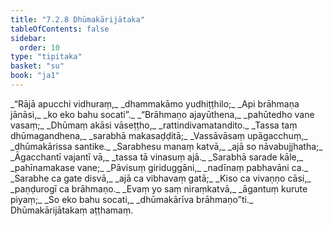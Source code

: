 ```yaml
---
title: "7.2.8 Dhūmakārijātaka"
tableOfContents: false
sidebar:
  order: 10
type: "tipitaka"
basket: "su"
book: "ja1"
---
```



<DynamicBreadcrumb />

<Division number="128" book="ja1">

<Paragraph number="1631" type="verses" book="ja1">
_“Rājā apucchi vidhuraṃ,_  
_dhammakāmo yudhiṭṭhilo;_  
_Api brāhmaṇa jānāsi,_  
_ko eko bahu socati”._  

</Paragraph>

</Division>
<Division number="129" book="ja1">

<Paragraph number="1632" type="verses" book="ja1">
_“Brāhmaṇo ajayūthena,_  
_pahūtedho vane vasaṃ;_  
_Dhūmaṃ akāsi vāseṭṭho,_  
_rattindivamatandito._  

</Paragraph>

</Division>
<Division number="130" book="ja1">

<Paragraph number="1633" type="verses" book="ja1">
_Tassa taṃ dhūmagandhena,_  
_sarabhā makasaḍḍitā;_  
_Vassāvāsaṃ upāgacchuṃ,_  
_dhūmakārissa santike._  

</Paragraph>

</Division>
<Division number="131" book="ja1">

<Paragraph number="1634" type="verses" book="ja1">
_Sarabhesu manaṃ katvā,_  
_ajā so nāvabujjhatha;_  
_Āgacchantī vajantī vā,_  
_tassa tā vinasuṃ ajā._  

</Paragraph>

</Division>
<Division number="132" book="ja1">

<Paragraph number="1635" type="verses" book="ja1">
_Sarabhā sarade kāle,_  
_pahīnamakase vane;_  
_Pāvisuṃ giriduggāni,_  
_nadīnaṃ pabhavāni ca._  

</Paragraph>

</Division>
<Division number="133" book="ja1">

<Paragraph number="1636" type="verses" book="ja1">
_Sarabhe ca gate disvā,_  
_ajā ca vibhavaṃ gatā;_  
_Kiso ca vivaṇṇo cāsi,_  
_paṇḍurogī ca brāhmaṇo._  

</Paragraph>

</Division>
<Division number="134" book="ja1">

<Paragraph number="1637" type="verses" book="ja1">
_Evaṃ yo saṃ niraṃkatvā,_  
_āgantuṃ kurute piyaṃ;_  
_So eko bahu socati,_  
_dhūmakārīva brāhmaṇo”ti._  


</Paragraph>
</Division>

<Paragraph number="1638" type="center" book="ja1">
Dhūmakārijātakaṃ aṭṭhamaṃ.
</Paragraph>